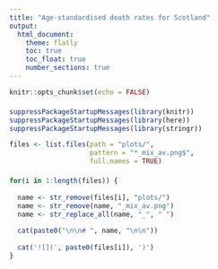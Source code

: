 ```yaml
---
title: "Age-standardised death rates for Scotland"
output:
  html_document:
    theme: flatly
    toc: true
    toc_float: true
    number_sections: true
---
```


<style>

body{
  font-family: 'Oxygen', sans-serif;
  font-size: 14px;
  line-height: 20px;
}

h1,h2,h3,h4 {
  font-family: 'Raleway', sans-serif;
  font-size: 24px;
}

.container { width: 1000px; }
h3 {
  background-color: #D4DAEC;
  #text-indent: 100px; 
}
h4 {
  text-indent: 100px;
}


g-table-intro h4 {
  text-indent: 0px;
}
</style>



```r
knitr::opts_chunk$set(echo = FALSE)

suppressPackageStartupMessages(library(knitr))
suppressPackageStartupMessages(library(here))
suppressPackageStartupMessages(library(stringr))
```


```r

files <- list.files(path = "plots/", 
                    pattern = "*_mix_av.png$",
                    full.names = TRUE)

for(i in 1:length(files)) {
  
  name <- str_remove(files[i], "plots/")
  name <- str_remove(name, "_mix_av.png")
  name <- str_replace_all(name, "_", " ")
  
  cat(paste0("\n\n# ", name, "\n\n"))
    
  cat('![](', paste0(files[i]), ')')
}


```  
